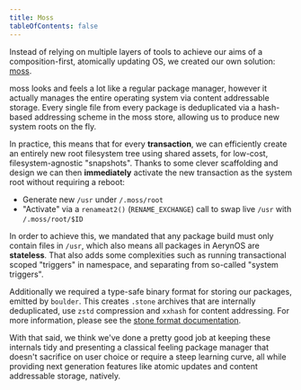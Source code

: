 ```yaml
---
title: Moss
tableOfContents: false
---
```


Instead of relying on multiple layers of tools to achieve our aims of a composition-first,
atomically updating OS, we created our own solution: [moss](https://github.com/AerynOS/os-tools).

moss looks and feels a lot like a regular package manager, however it actually manages the entire
operating system via content addressable storage. Every single file from every package is deduplicated
via a hash-based addressing scheme in the moss store, allowing us to produce new system roots on the fly.

In practice, this means that for every **transaction**, we can efficiently create an entirely new root
filesystem tree using shared assets, for low-cost, filesystem-agnostic "snapshots". Thanks to some clever
scaffolding and design we can then **immediately** activate the new transaction as the system root without
requiring a reboot:

  -  Generate new `/usr` under `/.moss/root`
  - "Activate" via a `renameat2()` (`RENAME_EXCHANGE`) call to swap live `/usr` with `/.moss/root/$ID`

In order to achieve this, we mandated that any package build must only contain files in `/usr`, which also
means all packages in AerynOS are **stateless**. That also adds some complexities such as running transactional
scoped "triggers" in namespace, and separating from so-called "system triggers".

Additionally we required a type-safe binary format for storing our packages, emitted by `boulder`. This creates
`.stone` archives that are internally deduplicated, use `zstd` compression and `xxhash` for content addressing.
For more information, please see the [stone format documentation](https://dev.aerynos.com/stone-format).

With that said, we think we've done a pretty good job at keeping these internals tidy and presenting a classical
feeling package manager that doesn't sacrifice on user choice or require a steep learning curve, all while providing
next generation features like atomic updates and content addressable storage, natively.
